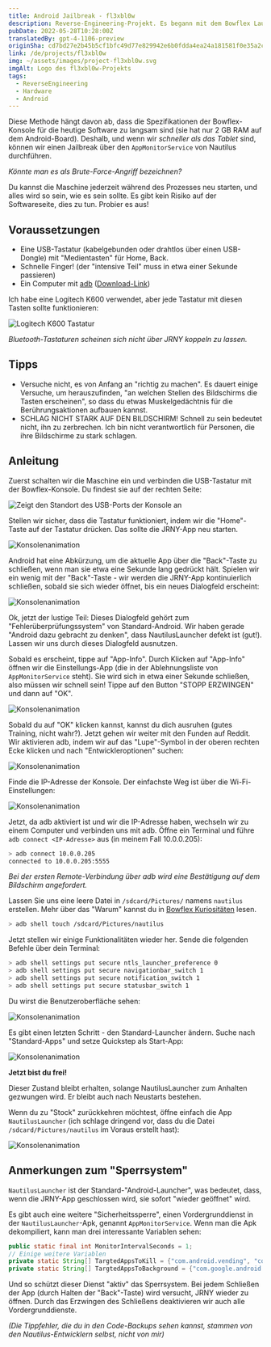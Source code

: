 ```yaml
---
title: Android Jailbreak - fl3xbl0w
description: Reverse-Engineering-Projekt. Es begann mit dem Bowflex Laufband 22, wurde aber auf jede von Nautilus Inc. verkaufte Android-Maschine (Nautilus, Bowflex, Schwinn) verallgemeinert.
pubDate: 2022-05-28T10:28:00Z
translatedBy: gpt-4-1106-preview
originSha: cd7bd27e2b45b5cf1bfc49d77e829942e6b0fdda4ea24a181581f0e35a2ca8ef
link: /de/projects/fl3xbl0w
img: ~/assets/images/project-fl3xbl0w.svg
imgAlt: Logo des fl3xbl0w-Projekts
tags:
  - ReverseEngineering
  - Hardware
  - Android
---
```



Diese Methode hängt davon ab, dass die Spezifikationen der Bowflex-Konsole für die heutige Software zu langsam sind (sie hat nur 2 GB RAM auf dem Android-Board). Deshalb, und wenn wir _schneller als das Tablet_ sind, können wir einen Jailbreak über den `AppMonitorService` von Nautilus durchführen.

_Könnte man es als Brute-Force-Angriff bezeichnen?_

Du kannst die Maschine jederzeit während des Prozesses neu starten, und alles wird so sein, wie es sein sollte. Es gibt kein Risiko auf der Softwareseite, dies zu tun. Probier es aus!

## Voraussetzungen

- Eine USB-Tastatur (kabelgebunden oder drahtlos über einen USB-Dongle) mit "Medientasten" für Home, Back.
- Schnelle Finger! (der "intensive Teil" muss in etwa einer Sekunde passieren)
- Ein Computer mit [adb](https://developer.android.com/studio/command-line/adb) ([Download-Link](https://developer.android.com/studio/releases/platform-tools))

Ich habe eine Logitech K600 verwendet, aber jede Tastatur mit diesen Tasten sollte funktionieren:

<Image src={LogiKeys} alt="Logitech K600 Tastatur" format="webp" />

_Bluetooth-Tastaturen scheinen sich nicht über JRNY koppeln zu lassen._

## Tipps

- Versuche nicht, es von Anfang an "richtig zu machen". Es dauert einige Versuche, um herauszufinden, "an welchen Stellen des Bildschirms die Tasten erscheinen", so dass du etwas Muskelgedächtnis für die Berührungsaktionen aufbauen kannst.
- SCHLAG NICHT STARK AUF DEN BILDSCHIRM! Schnell zu sein bedeutet nicht, ihn zu zerbrechen. Ich bin nicht verantwortlich für Personen, die ihre Bildschirme zu stark schlagen.

## Anleitung

Zuerst schalten wir die Maschine ein und verbinden die USB-Tastatur mit der Bowflex-Konsole. Du findest sie auf der rechten Seite:

<Image
  src={ConsoleUSB}
  alt="Zeigt den Standort des USB-Ports der Konsole an"
  format="webp"
/>

Stellen wir sicher, dass die Tastatur funktioniert, indem wir die "Home"-Taste auf der Tastatur drücken. Das sollte die JRNY-App neu starten.

<Image src={Console01} alt="Konsolenanimation" format="webp" />

Android hat eine Abkürzung, um die aktuelle App über die "Back"-Taste zu schließen, wenn man sie etwa eine Sekunde lang gedrückt hält.
Spielen wir ein wenig mit der "Back"-Taste - wir werden die JRNY-App kontinuierlich schließen, sobald sie sich wieder öffnet, bis ein neues Dialogfeld erscheint:

<Image src={Console02} alt="Konsolenanimation" format="webp" />

Ok, jetzt der lustige Teil: Dieses Dialogfeld gehört zum "Fehlerüberprüfungssystem" von Standard-Android. Wir haben gerade "Android dazu gebracht zu denken", dass NautilusLauncher defekt ist (gut!). Lassen wir uns durch dieses Dialogfeld ausnutzen.

Sobald es erscheint, tippe auf "App-Info". Durch Klicken auf "App-Info" öffnen wir die Einstellungs-App (die in der Ablehnungsliste von `AppMonitorService` steht). Sie wird sich in etwa einer Sekunde schließen, also müssen wir schnell sein! Tippe auf den Button "STOPP ERZWINGEN" und dann auf "OK".

<Image src={Console03} alt="Konsolenanimation" format="webp" />

Sobald du auf "OK" klicken kannst, kannst du dich ausruhen (gutes Training, nicht wahr?). Jetzt gehen wir weiter mit den Funden auf Reddit. Wir aktivieren adb, indem wir auf das "Lupe"-Symbol in der oberen rechten Ecke klicken und nach "Entwickleroptionen" suchen:

<Image src={Console04} alt="Konsolenanimation" format="webp" />

Finde die IP-Adresse der Konsole. Der einfachste Weg ist über die Wi-Fi-Einstellungen:

<Image src={Console05} alt="Konsolenanimation" format="webp" />

Jetzt, da adb aktiviert ist und wir die IP-Adresse haben, wechseln wir zu einem Computer und verbinden uns mit adb. Öffne ein Terminal und führe `adb connect <IP-Adresse>` aus (in meinem Fall 10.0.0.205):

```sh
> adb connect 10.0.0.205
connected to 10.0.0.205:5555
```

_Bei der ersten Remote-Verbindung über adb wird eine Bestätigung auf dem Bildschirm angefordert._

Lassen Sie uns eine leere Datei in `/sdcard/Pictures/` namens `nautilus` erstellen. Mehr über das "Warum" kannst du in [Bowflex Kuriositäten](/de/projects/fl3xbl0w/quirks) lesen.

```sh
> adb shell touch /sdcard/Pictures/nautilus
```

Jetzt stellen wir einige Funktionalitäten wieder her. Sende die folgenden Befehle über dein Terminal:

```sh
> adb shell settings put secure ntls_launcher_preference 0
> adb shell settings put secure navigationbar_switch 1
> adb shell settings put secure notification_switch 1
> adb shell settings put secure statusbar_switch 1
```

Du wirst die Benutzeroberfläche sehen:

<Image src={Console06} alt="Konsolenanimation" format="webp" />

Es gibt einen letzten Schritt - den Standard-Launcher ändern. Suche nach "Standard-Apps" und setze Quickstep als Start-App:

<Image src={Console07} alt="Konsolenanimation" format="webp" />

**Jetzt bist du frei!**

Dieser Zustand bleibt erhalten, solange NautilusLauncher zum Anhalten gezwungen wird. Er bleibt auch nach Neustarts bestehen.

Wenn du zu "Stock" zurückkehren möchtest, öffne einfach die App `NautilusLauncher` (ich schlage dringend vor, dass du die Datei `/sdcard/Pictures/nautilus` im Voraus erstellt hast):

<Image src={Console08} alt="Konsolenanimation" format="webp" />

## Anmerkungen zum "Sperrsystem"

`NautilusLauncher` ist der Standard-"Android-Launcher", was bedeutet, dass, wenn die JRNY-App geschlossen wird, sie sofort "wieder geöffnet" wird.

Es gibt auch eine weitere "Sicherheitssperre", einen Vordergrunddienst in der `NautilusLauncher`-Apk, genannt `AppMonitorService`. Wenn man die Apk dekompiliert, kann man drei interessante Variablen sehen:

```java
public static final int MonitorIntervalSeconds = 1;
// Einige weitere Variablen
private static String[] TargtedAppsToKill = {"com.android.vending", "com.android.settings", "com.android.chrome", "com.google.android.gm", "com.google.android.youtube"};
private static String[] TargtedAppsToBackground = {"com.google.android.googlequicksearchbox:interactor", "com.google.android.googlequicksearchbox:search", "com.google.android.googlequicksearchbox", "com.android.launcher3", "com.google.android.inputmethod.latin"};
```

Und so schützt dieser Dienst "aktiv" das Sperrsystem. Bei jedem Schließen der App (durch Halten der "Back"-Taste) wird versucht, JRNY wieder zu öffnen. Durch das Erzwingen des Schließens deaktivieren wir auch alle Vordergrunddienste.

_(Die Tippfehler, die du in den Code-Backups sehen kannst, stammen von den Nautilus-Entwicklern selbst, nicht von mir)_
